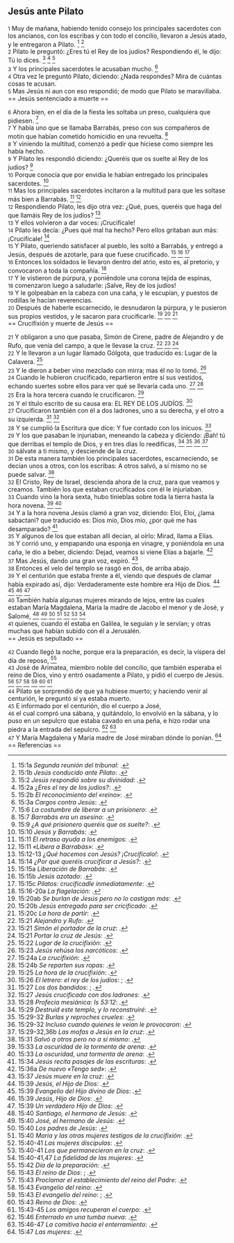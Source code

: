 == Jesús ante Pilato ==

{{anchor|1}} <small>1</small> Muy de mañana, habiendo tenido consejo los principales sacerdotes con los ancianos, con los escribas y con todo el concilio, llevaron a Jesús atado, y le entregaron a Pilato. <ref>15:1a ''Segunda reunión del tribunal'': {{lib|LU|184|5|1}}.</ref> <ref>15:1b ''Jesús conducido ante Pilato'': {{lib|LU|184|5|8}}.</ref><br>
{{anchor|2}} <small>2</small> Pilato le preguntó: ¿Eres tú el Rey de los judíos? Respondiendo él, le dijo: Tú lo dices. <ref>15:2 ''Jesús respondió sobre su divinidad'': {{lib|LU|186|2|2}}.</ref> <ref>15:2a ''¿Eres el rey de los judíos?'': {{lib|LU|185|3|2}}.</ref> <ref>15:2b ''El reconocimiento del «reino»'': {{lib|LU|185|3|4}}.</ref><br>
{{anchor|3}} <small>3</small> Y los principales sacerdotes le acusaban mucho. <ref>15:3a ''Cargos contra Jesús'': {{lib|LU|185|2|10}}.</ref><br>
{{anchor|4}} <small>4</small> Otra vez le preguntó Pilato, diciendo: ¿Nada respondes? Mira de cuántas cosas te acusan.<br>
{{anchor|5}} <small>5</small> Mas Jesús ni aun con eso respondió; de modo que Pilato se maravillaba.<br>
== Jesús sentenciado a muerte ==

{{anchor|6}} <small>6</small> Ahora bien, en el día de la fiesta les soltaba un preso, cualquiera que pidiesen. <ref>15:6 ''La costumbre de liberar a un prisionero'': {{lib|LU|185|5|2}}.</ref><br>
{{anchor|7}} <small>7</small> Y había uno que se llamaba Barrabás, preso con sus compañeros de motín que habían cometido homicidio en una revuelta. <ref>15:7 ''Barrabás era un asesino'': {{lib|LU|185|5|3}}.</ref><br>
{{anchor|8}} <small>8</small> Y viniendo la multitud, comenzó a pedir que hiciese como siempre les había hecho.<br>
{{anchor|9}} <small>9</small> Y Pilato les respondió diciendo: ¿Queréis que os suelte al Rey de los judíos? <ref>15:9 ''¿A qué prisionero queréis que os suelte?'': {{lib|LU|185|5|4}}.</ref><br>
{{anchor|10}} <small>10</small> Porque conocía que por envidia le habían entregado los principales sacerdotes. <ref>15:10 ''Jesús y Barrabás'': {{lib|LU|185|5|6}}.</ref><br>
{{anchor|11}} <small>11</small> Mas los principales sacerdotes incitaron a la multitud para que les soltase más bien a Barrabás. <ref>15:11 ''El retraso ayuda a los enemigos'': {{lib|LU|185|5|8}}.</ref> <ref>15:11 ''«Libera a Barrabás»'': {{lib|LU|185|5|4}}.</ref><br>
{{anchor|12}} <small>12</small> Respondiendo Pilato, les dijo otra vez: ¿Qué, pues, queréis que haga del que llamáis Rey de los judíos? <ref>15:12-13 ''¿Qué hacemos con Jesús? ¡Crucifícalo!'': {{lib|LU|185|5|9}}.</ref><br>
{{anchor|13}} <small>13</small> Y ellos volvieron a dar voces: ¡Crucifícale!<br>
{{anchor|14}} <small>14</small> Pilato les decía: ¿Pues qué mal ha hecho? Pero ellos gritaban aun más: ¡Crucifícale! <ref>15:14 ''¿Por qué queréis crucificar a Jesús?'': {{lib|LU|185|5|10}}.</ref><br>
{{anchor|15}} <small>15</small> Y Pilato, queriendo satisfacer al pueblo, les soltó a Barrabás, y entregó a Jesús, después de azotarle, para que fuese crucificado. <ref>15:15a ''Liberación de Barrabás'': {{lib|LU|185|8|2}}.</ref> <ref>15:15b ''Jesús azotado'': {{lib|LU|185|6|2}}.</ref> <ref>15:15c ''Pilatos: crucificadle inmediatamente'': {{lib|LU|186|4|1}}.</ref><br>
{{anchor|16}} <small>16</small> Entonces los soldados le llevaron dentro del atrio, esto es, al pretorio, y convocaron a toda la compañía. <ref>15:16-20a ''La flagelación'': {{lib|LU|185|6|2}}.</ref><br>
{{anchor|17}} <small>17</small> Y le vistieron de púrpura, y poniéndole una corona tejida de espinas,<br>
{{anchor|18}} <small>18</small> comenzaron luego a saludarle: ¡Salve, Rey de los judíos!<br>
{{anchor|19}} <small>19</small> Y le golpeaban en la cabeza con una caña, y le escupían, y puestos de rodillas le hacían reverencias.<br>
{{anchor|20}} <small>20</small> Después de haberle escarnecido, le desnudaron la púrpura, y le pusieron sus propios vestidos, y le sacaron para crucificarle. <ref>15:20ab ''Se burlan de Jesús pero no lo castigan más'': {{lib|LU|186|4|1}}.</ref> <ref>15:20b ''Jesús entregado para ser cricificado'': {{lib|LU|186|1|1}}.</ref> <ref>15:20c ''La hora de partir'': {{lib|LU|186|4|2}}.</ref><br>
== Crucifixión y muerte de Jesús ==

{{anchor|21}} <small>21</small> Y obligaron a uno que pasaba, Simón de Cirene, padre de Alejandro y de Rufo, que venía del campo, a que le llevase la cruz. <ref>15:21 ''Alejandro y Rufo'': {{lib|LU|187|1|10}}.</ref> <ref>15:21 ''Simón el portador de la cruz'': {{lib|LU|130|6|6}}.</ref> <ref>15:21 ''Portar la cruz de Jesús'': {{lib|LU|187|1|9}}.</ref><br>
{{anchor|22}} <small>22</small> Y le llevaron a un lugar llamado Gólgota, que traducido es: Lugar de la Calavera. <ref>15:22 ''Lugar de la crucifixión'': {{lib|LU|187|1|11}}.</ref><br>
{{anchor|23}} <small>23</small> Y le dieron a beber vino mezclado con mirra; mas él no lo tomó. <ref>15:23 ''Jesús rehúsa los narcóticos'': {{lib|LU|187|2|3}}.</ref><br>
{{anchor|24}} <small>24</small> Cuando le hubieron crucificado, repartieron entre sí sus vestidos, echando suertes sobre ellos para ver qué se llevaría cada uno. <ref>15:24a ''La crucifixión'': {{lib|LU|187|2|1}}.</ref> <ref>15:24b ''Se reparten sus ropas'': {{lib|LU|187|2|8}}.</ref><br>
{{anchor|25}} <small>25</small> Era la hora tercera cuando le crucificaron. <ref>15:25 ''La hora de la crucifixión'': {{lib|LU|187|3|1}}.</ref><br>
{{anchor|26}} <small>26</small> Y el título escrito de su causa era: EL REY DE LOS JUDÍOS. <ref>15:26 ''El letrero: el rey de los judíos'': {{lib|LU|187|1|2}}; {{lib|LU|187|2|5}}.</ref><br>
{{anchor|27}} <small>27</small> Crucificaron también con él a dos ladrones, uno a su derecha, y el otro a su izquierda. <ref>15:27 ''Los dos bandidos'': {{lib|LU|186|4|3}}; {{lib|LU|187|2|4}}.</ref> <ref>15:27 ''Jesús crucificado con dos ladrones'': {{lib|LU|187|0|2}}.</ref><br>
{{anchor|28}} <small>28</small> Y se cumplió la Escritura que dice: Y fue contado con los inicuos. <ref>15:28 ''Profecía mesiánica: Is 53:12'': {{lib|LU|122|4|4}}.</ref><br>
{{anchor|29}} <small>29</small> Y los que pasaban le injuriaban, meneando la cabeza y diciendo: ¡Bah! tú que derribas el templo de Dios, y en tres días lo reedificas, <ref>15:29 ''Destruid este templo, y lo reconstruiré'': {{lib|LU|184|3|7}}.</ref> <ref>15:29-32 ''Burlas y reproches crueles'': {{lib|LU|187|3|3}}.</ref> <ref>15:29-32 ''Incluso cuando quienes le veían le provocaron'': {{lib|LU|136|7|4}}.</ref> <ref>15:29-32,36b ''Las mofas a Jesús en la cruz'': {{lib|LU|194|3|2}}.</ref><br>
{{anchor|30}} <small>30</small> sálvate a ti mismo, y desciende de la cruz.<br>
{{anchor|31}} <small>31</small> De esta manera también los principales sacerdotes, escarneciendo, se decían unos a otros, con los escribas: A otros salvó, a sí mismo no se puede salvar. <ref>15:31 ''Salvó a otros pero no a sí mismo'': {{lib|LU|136|6|5}}.</ref><br>
{{anchor|32}} <small>32</small> El Cristo, Rey de Israel, descienda ahora de la cruz, para que veamos y creamos. También los que estaban crucificados con él le injuriaban.<br>
{{anchor|33}} <small>33</small> Cuando vino la hora sexta, hubo tinieblas sobre toda la tierra hasta la hora novena. <ref>15:33 ''La oscuridad de la tormenta de arena'': {{lib|LU|187|6|1}}.</ref> <ref>15:33 ''La oscuridad, una tormenta de arena'': {{lib|LU|187|5|1}}.</ref><br>
{{anchor|34}} <small>34</small> Y a la hora novena Jesús clamó a gran voz, diciendo: Eloi, Eloi, ¿lama sabactani? que traducido es: Dios mío, Dios mío, ¿por qué me has desamparado? <ref>15:34 ''Jesús recita pasajes de las escrituras'': {{lib|LU|187|5|2}}.</ref><br>
{{anchor|35}} <small>35</small> Y algunos de los que estaban allí decían, al oírlo: Mirad, llama a Elías.<br>
{{anchor|36}} <small>36</small> Y corrió uno, y empapando una esponja en vinagre, y poniéndola en una caña, le dio a beber, diciendo: Dejad, veamos si viene Elías a bajarle. <ref>15:36a ''De nuevo «Tengo sed»'': {{lib|LU|187|5|3}}.</ref><br>
{{anchor|37}} <small>37</small> Mas Jesús, dando una gran voz, expiró. <ref>15:37 ''Jesús muere en la cruz'': {{lib|LU|187|5|5}}.</ref><br>
{{anchor|38}} <small>38</small> Entonces el velo del templo se rasgó en dos, de arriba abajo.<br>
{{anchor|39}} <small>39</small> Y el centurión que estaba frente a él, viendo que después de clamar había expirado así, dijo: Verdaderamente este hombre era Hijo de Dios. <ref>15:39 ''Jesús, el Hijo de Dios'': {{lib|LU|157|5|1}}.</ref> <ref>15:39 ''Evangelio del Hijo divino de Dios'': {{lib|LU|141|3|5}}.</ref> <ref>15:39 ''Jesús, Hijo de Dios'': {{lib|LU|136|1|1}}.</ref> <ref>15:39 ''Un verdadero Hijo de Dios'': {{lib|LU|187|5|5}}.</ref><br>
{{anchor|40}} <small>40</small> También había algunas mujeres mirando de lejos, entre las cuales estaban María Magdalena, María la madre de Jacobo el menor y de José, y Salomé, <ref>15:40 ''Santiago, el hermano de Jesús'': {{lib|LU|123|1|5}}.</ref> <ref>15:40 ''José, el hermano de Jesús'': {{lib|LU|123|4|9}}.</ref> <ref>15:40 ''Los padres de Jesús'': {{lib|LU|122|1|3}}.</ref> <ref>15:40 ''María y las otras mujeres testigos de la crucifixión'': {{lib|LU|127|5|6}}.</ref> <ref>15:40-41 ''Las mujeres discípulas'': {{lib|LU|149|2|8}}.</ref> <ref>15:40-41 ''Los que permanecieron en la cruz'': {{lib|LU|187|3|2}}.</ref> <ref>15:40-41,47 ''La fidelidad de las mujeres'': {{lib|LU|150|2|3}}.</ref><br>
{{anchor|41}} <small>41</small> quienes, cuando él estaba en Galilea, le seguían y le servían; y otras muchas que habían subido con él a Jerusalén.<br>
== Jesús es sepultado ==

{{anchor|42}} <small>42</small> Cuando llegó la noche, porque era la preparación, es decir, la víspera del día de reposo, <ref>15:42 ''Día de la preparación'': {{lib|LU|187|5|7}}.</ref><br>
{{anchor|43}} <small>43</small> José de Arimatea, miembro noble del concilio, que también esperaba el reino de Dios, vino y entró osadamente a Pilato, y pidió el cuerpo de Jesús. <ref>15:43 ''El reino de Dios'': {{lib|LU|169|4|6}}; {{lib|LU|34|6|13}}.</ref> <ref>15:43 ''Proclamar el establecimiento del reino del Padre'': {{lib|LU|137|8|6}}.</ref> <ref>15:43 ''Evangelio del reino'': {{lib|LU|193|0|4}}.</ref> <ref>15:43 ''El evangelio del reino'': {{lib|LU|143|1|5}}; {{lib|LU|190|5|4}}.</ref> <ref>15:43 ''Reino de Dios'': {{lib|LU|153|2|4}}.</ref> <ref>15:43-45 ''Los amigos recuperan el cuerpo'': {{lib|LU|188|0|3}}.</ref><br>
{{anchor|44}} <small>44</small> Pilato se sorprendió de que ya hubiese muerto; y haciendo venir al centurión, le preguntó si ya estaba muerto.<br>
{{anchor|45}} <small>45</small> E informado por el centurión, dio el cuerpo a José,<br>
{{anchor|46}} <small>46</small> el cual compró una sábana, y quitándolo, lo envolvió en la sábana, y lo puso en un sepulcro que estaba cavado en una peña, e hizo rodar una piedra a la entrada del sepulcro. <ref>15:46 ''Enterrado en una tumba nueva'': {{lib|LU|188|1|2}}.</ref> <ref>15:46-47 ''La comitiva hacia el enterramiento'': {{lib|LU|188|1|3}}.</ref><br>
{{anchor|47}} <small>47</small> Y María Magdalena y María madre de José miraban dónde lo ponían. <ref>15:47 ''Las mujeres'': {{lib|LU|188|1|7}}.</ref><br>
== Referencias ==

<references />
